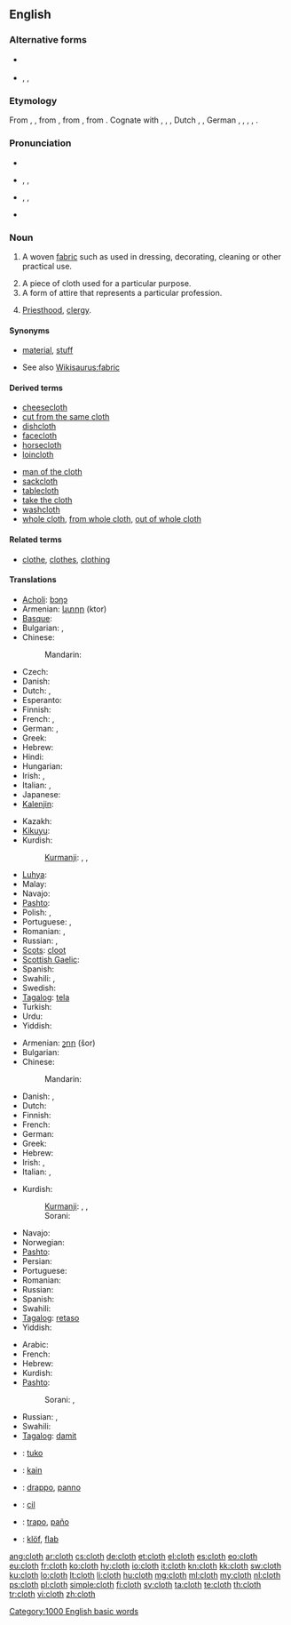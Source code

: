 ==English==

===Alternative forms===
* {{l|en|cloath}} {{qualifier|obsolete}}
* {{l|en|clath}}, {{l|en|clathe}}, {{l|en|claith}} {{qualifier|Scotland}}

===Etymology===
From {{etyl|enm}} {{term|cloth|lang=enm}}, {{term|clath|lang=enm}}, from {{etyl|ang}} {{term|claþ|clāþ|cloth, clothes, covering, sail|lang=ang}}, from {{proto|Germanic|klaiþan|garment|lang=en}}, from {{proto|Indo-European|gleit-|to cling to, cleave, stick|lang=en}}. Cognate with {{etyl|sco|-}} {{term|clath||cloth|lang=sco}}, {{etyl|frr|-}} {{term|klaid||dress, garment|lang=frr}}, {{etyl|fy|-}} {{term|kleed||cloth, article of clothing|lang=fy}}, Dutch {{term|kleed||robe, dress|lang=nl}}, {{etyl|nds|-}} {{term|kleed||dress, garment|lang=nds}}, German {{term|Kleid||dress, garment|lang=de}}, {{etyl|da|-}} {{term|klæde||cloth, dress|lang=da}}, {{etyl|sv|-}} {{term|kläde||cloth|lang=sv}}, {{etyl|is|-}} {{term|klæði||cloth, dressing|lang=is}}, {{etyl|ang|-}} {{term|cliþan|clīþan|to stick, cling, adhere|lang=ang}}.

===Pronunciation===
* {{rhymes|ʌθ}}
* {{a|UK}} {{enPR|klŏth}}, {{IPA|/klɒθ/}}, {{SAMPA|/klQT/}}
* {{a|US}} {{enPR|klôth|kläth}}, {{IPA|/klɔθ/|/klɑθ/}}, {{SAMPA|/klOT/|/klAT/}}
*: {{rhymes|ɒθ}}
* {{audio|en-us-cloth.ogg|Audio (US)}}

===Noun===
{{en-noun|pl=cloths|pl2='''[[clothes]]''' {{qualifier|obsolete}}}}

# {{uncountable}} A woven [[fabric]] such as used in dressing, decorating, cleaning or other practical use.
# A piece of cloth used for a particular purpose.
# A form of attire that represents a particular profession.
# {{context|in idioms}} [[priesthood|Priesthood]], [[clergy]].

====Synonyms====
* {{sense|woven fabric}} [[material]], [[stuff]]
* See also [[Wikisaurus:fabric]]

====Derived terms====
{{rel-top|terms derived from "cloth"}}
* [[cheesecloth]]
* [[cut from the same cloth]]
* [[dishcloth]]
* [[facecloth]]
* [[horsecloth]]
* [[loincloth]]
{{rel-mid}}
* [[man of the cloth]]
* [[sackcloth]]
* [[tablecloth]]
* [[take the cloth]]
* [[washcloth]]
* [[whole cloth]], [[from whole cloth]], [[out of whole cloth]]
{{rel-bottom}}

====Related terms====
* [[clothe]], [[clothes]], [[clothing]]

====Translations====
{{trans-top|woven fabric}}
* [[Acholi]]: [[bɔŋɔ]]
* Armenian: [[կտոր]] (ktor)
* [[Basque]]: {{t|eu|mantar}}
* Bulgarian: {{t+|bg|платно|n}},  {{t+|bg|сукно|n}}
* Chinese:
*: Mandarin: {{t|zh|布|tr=bù|sc=Hani}}
* Czech: {{t+|cs|látka|f}}
* Danish: {{t-|da|stof|n}}
* Dutch: {{t+|nl|doek|n}}, {{t+|nl|kleed|n}}
* Esperanto: {{t-|eo|ŝtofo|xs=Esperanto}}
* Finnish: {{t+|fi|kangas}}
* French: {{t+|fr|tissu|m}}, {{t+|fr|étoffe|f}}
* German: {{t+|de|Stoff|m}}, {{t+|de|Tuch|n}}
* Greek: {{t+|el|ύφασμα|n|tr=ýfasma}}
* Hebrew: {{t|he|בד|m|tr=bad}}
* Hindi: {{t|hi|कपड़ा|m|tr=kapṛā|sc=Deva}}
* Hungarian: {{t|hu|ruha}}
* Irish: {{t-|ga|éadach|m|xs=Irish}}, {{t-|ga|anairt|f|xs=Irish}}
* Italian: {{t+|it|stoffa|f}}, {{t+|it|tessuto|m}}
* Japanese: {{t+|ja|布|tr=[[ぬの]], nuno}}
* [[Kalenjin]]: {{tø|kln|sret}}
{{trans-mid}}
* Kazakh: {{t|kk|мата|tr=mata|sc=Cyrl|xs=Kazakh}}
* [[Kikuyu]]: {{tø|ki|nguo}}
* Kurdish:
*: [[Kurmanji]]: {{t+|ku|cil}} {{m}}, {{t+|ku|libas}}, {{t+|ku|cilûberg}}
* [[Luhya]]: {{tø|luy|engubo}}
* Malay: {{t|ms|kain}}
* Navajo: {{tø|nv|naakʼaʼatʼą́hí}}
* [[Pashto]]: {{t-|ps|ټوكر|m|tr=ttukər|sc=ps-Arab|xs=Pashto}}
* Polish: {{t+|pl|materiał|m}}, {{t+|pl|tkanina|f}}
* Portuguese: {{t+|pt|pano|m}}, {{t+|pt|tecido|m}}
* Romanian: {{t-|ro|pânză|f}},  {{t|ro|stofă|f}}
* Russian: {{t+|ru|ткань|f|tr=tkan'}}, {{t+|ru|материя|f|tr=mat'érija}}
* [[Scots]]: [[cloot]]
* [[Scottish Gaelic]]: {{t-|gd|aodach|m|xs=Scottish Gaelic}}
* Spanish: {{t+|es|tela|f}}
* Swahili: {{t+|sw|nguo|xs=Swahili}},  {{t+|sw|vazi|xs=Swahili}}
* Swedish: {{t+|sv|tyg|n}}
* [[Tagalog]]: [[tela]]
* Turkish: {{t|tr|kumaş}}
* Urdu: {{t|ur|کپڑا|m|tr=kapṛā|sc=ur-Arab}}
* Yiddish: {{t|yi|געוועב|n|tr=geveb|sc=Hebr}}
{{trans-bottom}}

{{trans-top|a piece of cloth}}
* Armenian: [[շոր]] (šor)
* Bulgarian: {{t|bg|парцал|m}}
* Chinese:
*: Mandarin: {{tø|cmn|衣服|tr=yīfú|sc=Hans}}
* Danish: {{t+|da|tøj|n}}, {{t-|da|klæde|n}}
* Dutch: {{t+|nl|vod|f}}
* Finnish: {{t+|fi|vaate}}
* French: {{t+|fr|tissu|m}}
* German: {{t|de|Kleidungsstück|n}}
* Greek: {{t+|el|πανί|n|tr=paní}}
* Hebrew: {{t|he|בד|m|tr=bad}}
* Irish: {{t-|ga|éadach|m|xs=Irish}}, {{t-|ga|anairt|f|xs=Irish}}
* Italian: {{t+|it|panno|m}}, {{t-|it|straccio|m}}
{{trans-mid}}
* Kurdish:
*: [[Kurmanji]]: {{t+|ku|cil}} {{m}}, {{t+|ku|libas}}, {{t+|ku|cilûberg}}
*: Sorani: {{t|ku|په‌ڕۆ|tr=perro|sc=ku-Arab}} {{g|ku}}
* Navajo: {{tø|nv|naakʼaʼatʼą́hí}}
* Norwegian: {{t+|no|stoff|n}}
* [[Pashto]]: {{t-|ps|ټوكر|m|tr=ttukər|sc=ps-Arab|xs=Pashto}}
* Persian: {{t|fa|پارچه، قماش|sc=fa-Arab}}
* Portuguese: {{t+|pt|pano|m}}
* Romanian: {{t-|ro|cârpă|f}}
* Russian: {{t+|ru|тряпка|f|tr=tr'ápka}}
* Spanish: {{t+|es|trapo|m}}
* Swahili: {{t+|sw|nguo|xs=Swahili}}
* [[Tagalog]]: [[retaso]]
* Yiddish: {{t|yi|טוך|n|tr=tukh|sc=Hebr}}
{{trans-bottom}}

{{trans-top|a form of attire}}
* Arabic: {{t|ar|قماش|tr=khumash|sc=Arab}}
* French: {{t+|fr|tenue|f}}
* Hebrew: {{t|he|תלבושת|f|tr=tilbóshet}}
* Kurdish:
* [[Pashto]]: {{t-|ps|ټوكر|m|tr=ttukər|sc=ps-Arab|xs=Pashto}}
*: Sorani: {{t|ku|جل|tr=cil|sc=ku-Arab}}, {{t|ku|به‌رگ|tr=berg|sc=ku-Arab}}
{{trans-mid}}
* Russian: {{t+|ru|мундир|m|tr=mundír}}, {{t+|ru|форма|f|tr=fórma}}
* Swahili: {{t+|sw|nguo|xs=Swahili}}
* [[Tagalog]]: [[damit]]
{{trans-bottom}}

{{checktrans-top}}
* {{ttbc|eo}}: [[tuko]]
* {{ttbc|id}}: [[kain]]
* {{ttbc|ia}}: [[drappo]], [[panno]]
* {{ttbc|ku}}: [[cil]]
* {{ttbc|es}}: [[trapo]], [[paño]]
* {{ttbc|vo}}: [[klöf]], [[flab#Volapük|flab]]
{{trans-bottom}}

[[Category:1000 English basic words]]

[[ang:cloth]]
[[ar:cloth]]
[[cs:cloth]]
[[de:cloth]]
[[et:cloth]]
[[el:cloth]]
[[es:cloth]]
[[eo:cloth]]
[[eu:cloth]]
[[fr:cloth]]
[[ko:cloth]]
[[hy:cloth]]
[[io:cloth]]
[[it:cloth]]
[[kn:cloth]]
[[kk:cloth]]
[[sw:cloth]]
[[ku:cloth]]
[[lo:cloth]]
[[lt:cloth]]
[[li:cloth]]
[[hu:cloth]]
[[mg:cloth]]
[[ml:cloth]]
[[my:cloth]]
[[nl:cloth]]
[[ps:cloth]]
[[pl:cloth]]
[[simple:cloth]]
[[fi:cloth]]
[[sv:cloth]]
[[ta:cloth]]
[[te:cloth]]
[[th:cloth]]
[[tr:cloth]]
[[vi:cloth]]
[[zh:cloth]]